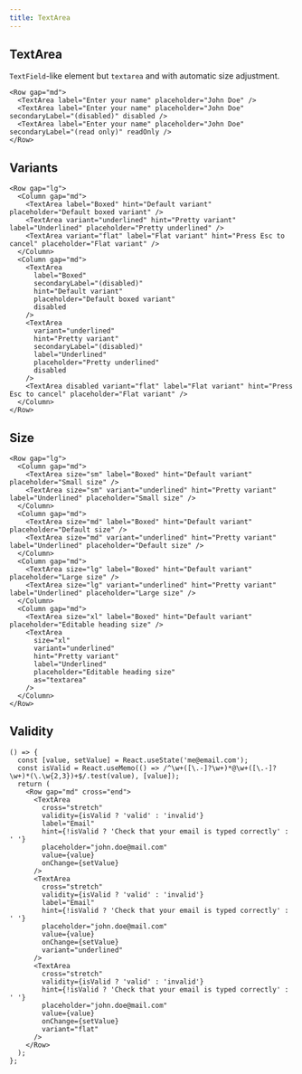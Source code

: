 ```yaml
---
title: TextArea
---
```


## TextArea

`TextField`-like element but `textarea` and with automatic size adjustment.

```tsx preview
<Row gap="md">
  <TextArea label="Enter your name" placeholder="John Doe" />
  <TextArea label="Enter your name" placeholder="John Doe" secondaryLabel="(disabled)" disabled />
  <TextArea label="Enter your name" placeholder="John Doe" secondaryLabel="(read only)" readOnly />
</Row>
```

## Variants

```tsx preview
<Row gap="lg">
  <Column gap="md">
    <TextArea label="Boxed" hint="Default variant" placeholder="Default boxed variant" />
    <TextArea variant="underlined" hint="Pretty variant" label="Underlined" placeholder="Pretty underlined" />
    <TextArea variant="flat" label="Flat variant" hint="Press Esc to cancel" placeholder="Flat variant" />
  </Column>
  <Column gap="md">
    <TextArea
      label="Boxed"
      secondaryLabel="(disabled)"
      hint="Default variant"
      placeholder="Default boxed variant"
      disabled
    />
    <TextArea
      variant="underlined"
      hint="Pretty variant"
      secondaryLabel="(disabled)"
      label="Underlined"
      placeholder="Pretty underlined"
      disabled
    />
    <TextArea disabled variant="flat" label="Flat variant" hint="Press Esc to cancel" placeholder="Flat variant" />
  </Column>
</Row>
```

## Size

```tsx preview
<Row gap="lg">
  <Column gap="md">
    <TextArea size="sm" label="Boxed" hint="Default variant" placeholder="Small size" />
    <TextArea size="sm" variant="underlined" hint="Pretty variant" label="Underlined" placeholder="Small size" />
  </Column>
  <Column gap="md">
    <TextArea size="md" label="Boxed" hint="Default variant" placeholder="Default size" />
    <TextArea size="md" variant="underlined" hint="Pretty variant" label="Underlined" placeholder="Default size" />
  </Column>
  <Column gap="md">
    <TextArea size="lg" label="Boxed" hint="Default variant" placeholder="Large size" />
    <TextArea size="lg" variant="underlined" hint="Pretty variant" label="Underlined" placeholder="Large size" />
  </Column>
  <Column gap="md">
    <TextArea size="xl" label="Boxed" hint="Default variant" placeholder="Editable heading size" />
    <TextArea
      size="xl"
      variant="underlined"
      hint="Pretty variant"
      label="Underlined"
      placeholder="Editable heading size"
      as="textarea"
    />
  </Column>
</Row>
```

## Validity

```tsx preview
() => {
  const [value, setValue] = React.useState('me@email.com');
  const isValid = React.useMemo(() => /^\w+([\.-]?\w+)*@\w+([\.-]?\w+)*(\.\w{2,3})+$/.test(value), [value]);
  return (
    <Row gap="md" cross="end">
      <TextArea
        cross="stretch"
        validity={isValid ? 'valid' : 'invalid'}
        label="Email"
        hint={!isValid ? 'Check that your email is typed correctly' : ' '}
        placeholder="john.doe@mail.com"
        value={value}
        onChange={setValue}
      />
      <TextArea
        cross="stretch"
        validity={isValid ? 'valid' : 'invalid'}
        label="Email"
        hint={!isValid ? 'Check that your email is typed correctly' : ' '}
        placeholder="john.doe@mail.com"
        value={value}
        onChange={setValue}
        variant="underlined"
      />
      <TextArea
        cross="stretch"
        validity={isValid ? 'valid' : 'invalid'}
        hint={!isValid ? 'Check that your email is typed correctly' : ' '}
        placeholder="john.doe@mail.com"
        value={value}
        onChange={setValue}
        variant="flat"
      />
    </Row>
  );
};
```
